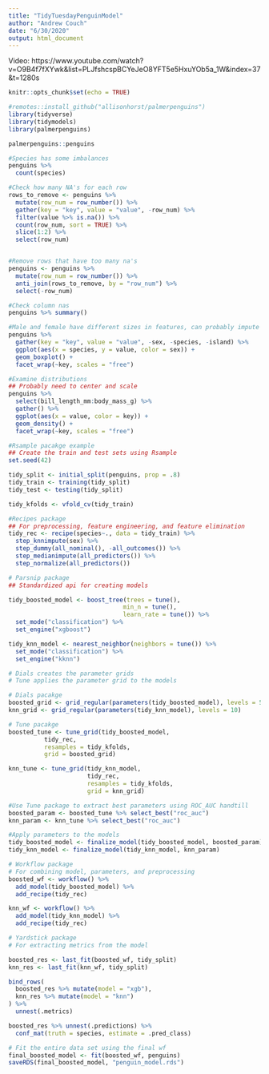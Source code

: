 ```yaml
---
title: "TidyTuesdayPenguinModel"
author: "Andrew Couch"
date: "6/30/2020"
output: html_document
---
```


Video: https://www.youtube.com/watch?v=O9B4f7fXYwk&list=PLJfshcspBCYeJeO8YFT5e5HxuYOb5a_1W&index=37&t=1280s

```r
knitr::opts_chunk$set(echo = TRUE)
```

```r
#remotes::install_github("allisonhorst/palmerpenguins")
library(tidyverse)
library(tidymodels)
library(palmerpenguins)

palmerpenguins::penguins

```

```r
#Species has some imbalances 
penguins %>% 
  count(species)
```


```r
#Check how many NA's for each row
rows_to_remove <- penguins %>% 
  mutate(row_num = row_number()) %>% 
  gather(key = "key", value = "value", -row_num) %>% 
  filter(value %>% is.na()) %>% 
  count(row_num, sort = TRUE) %>% 
  slice(1:2) %>% 
  select(row_num)


#Remove rows that have too many na's
penguins <- penguins %>% 
  mutate(row_num = row_number()) %>% 
  anti_join(rows_to_remove, by = "row_num") %>% 
  select(-row_num)

```

```r
#Check column nas
penguins %>% summary()
```

```r
#Male and female have different sizes in features, can probably impute missing with Knn 
penguins %>% 
  gather(key = "key", value = "value", -sex, -species, -island) %>% 
  ggplot(aes(x = species, y = value, color = sex)) + 
  geom_boxplot() + 
  facet_wrap(~key, scales = "free")
```

```r
#Examine distributions
## Probably need to center and scale 
penguins %>% 
  select(bill_length_mm:body_mass_g) %>% 
  gather() %>% 
  ggplot(aes(x = value, color = key)) + 
  geom_density() + 
  facet_wrap(~key, scales = "free")
```


```r
#Rsample pacakge example 
## Create the train and test sets using Rsample
set.seed(42)

tidy_split <- initial_split(penguins, prop = .8)
tidy_train <- training(tidy_split)
tidy_test <- testing(tidy_split)

tidy_kfolds <- vfold_cv(tidy_train)
```


```r
#Recipes package 
## For preprocessing, feature engineering, and feature elimination 
tidy_rec <- recipe(species~., data = tidy_train) %>% 
  step_knnimpute(sex) %>% 
  step_dummy(all_nominal(), -all_outcomes()) %>% 
  step_medianimpute(all_predictors()) %>% 
  step_normalize(all_predictors())


```



```r
# Parsnip package 
## Standardized api for creating models 

tidy_boosted_model <- boost_tree(trees = tune(),
                                min_n = tune(),
                                learn_rate = tune()) %>% 
  set_mode("classification") %>% 
  set_engine("xgboost")

tidy_knn_model <- nearest_neighbor(neighbors = tune()) %>% 
  set_mode("classification") %>% 
  set_engine("kknn")

```


```r
# Dials creates the parameter grids 
# Tune applies the parameter grid to the models 

# Dials pacakge 
boosted_grid <- grid_regular(parameters(tidy_boosted_model), levels = 5)
knn_grid <- grid_regular(parameters(tidy_knn_model), levels = 10)

# Tune pacakge 
boosted_tune <- tune_grid(tidy_boosted_model,
          tidy_rec,
          resamples = tidy_kfolds,
          grid = boosted_grid)

knn_tune <- tune_grid(tidy_knn_model,
                      tidy_rec,
                      resamples = tidy_kfolds,
                      grid = knn_grid)

#Use Tune package to extract best parameters using ROC_AUC handtill
boosted_param <- boosted_tune %>% select_best("roc_auc")
knn_param <- knn_tune %>% select_best("roc_auc")

#Apply parameters to the models
tidy_boosted_model <- finalize_model(tidy_boosted_model, boosted_param)
tidy_knn_model <- finalize_model(tidy_knn_model, knn_param)
```



```r
# Workflow package 
# For combining model, parameters, and preprocessing
boosted_wf <- workflow() %>% 
  add_model(tidy_boosted_model) %>% 
  add_recipe(tidy_rec)

knn_wf <- workflow() %>% 
  add_model(tidy_knn_model) %>% 
  add_recipe(tidy_rec)
```


```r
# Yardstick package
# For extracting metrics from the model 

boosted_res <- last_fit(boosted_wf, tidy_split)
knn_res <- last_fit(knn_wf, tidy_split)

bind_rows(
  boosted_res %>% mutate(model = "xgb"),
  knn_res %>% mutate(model = "knn")
) %>% 
  unnest(.metrics)

boosted_res %>% unnest(.predictions) %>% 
  conf_mat(truth = species, estimate = .pred_class)

```

```r
# Fit the entire data set using the final wf 
final_boosted_model <- fit(boosted_wf, penguins)
saveRDS(final_boosted_model, "penguin_model.rds")
```


